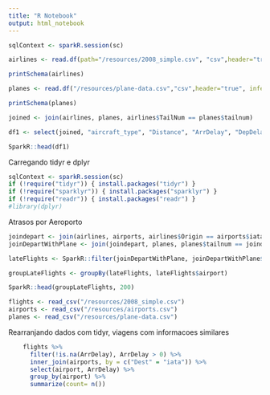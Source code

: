 ```yaml
---
title: "R Notebook"
output: html_notebook
---
```


```r
sqlContext <- sparkR.session(sc)
```

```r
airlines <- read.df(path="/resources/2008_simple.csv", "csv",header="true", inferSchema="true")
```

```r
printSchema(airlines)
```


```r
planes <- read.df("/resources/plane-data.csv","csv",header="true", inferSchema="true")
```

```r
printSchema(planes)
```


```r
joined <- join(airlines, planes, airlines$TailNum == planes$tailnum)
```


```r
df1 <- select(joined, "aircraft_type", "Distance", "ArrDelay", "DepDelay")

```

```r
SparkR::head(df1)
```

Carregando tidyr e dplyr

```r
sqlContext <- sparkR.session(sc)
if (!require("tidyr")) { install.packages("tidyr") }
if (!require("sparklyr")) { install.packages("sparklyr") }
if (!require("readr")) { install.packages("readr") }
#library(dplyr)
```

Atrasos por Aeroporto

```r

joindepart <- join(airlines, airports, airlines$Origin == airports$iata)
joinDepartWithPlane <- join(joindepart, planes, planes$tailnum == joindepart$TailNum)

lateFlights <- SparkR::filter(joinDepartWithPlane, joinDepartWithPlane$ArrDelay > 0)

groupLateFlights <- groupBy(lateFlights, lateFlights$airport)

SparkR::head(groupLateFlights, 200)

```


```r
flights <- read_csv("/resources/2008_simple.csv")
airports <- read_csv("/resources/airports.csv")
planes <- read_csv("/resources/plane-data.csv")
```


Rearranjando dados com tidyr, viagens com informacoes similares

```r
    flights %>%
      filter(!is.na(ArrDelay), ArrDelay > 0) %>%
      inner_join(airports, by = c("Dest" = "iata")) %>%
      select(airport, ArrDelay) %>%
      group_by(airport) %>%
      summarize(count= n())
```
